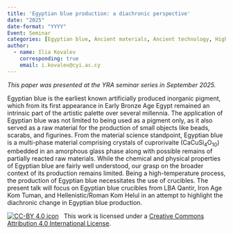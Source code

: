 ```yaml
---
title: 'Egyptian blue production: a diachronic perspective'
date: "2025"
date-format: "YYYY"
Event: Seminar
categories: [Egyptian blue, Ancient materials, Ancient technology, High-temperature processes, Technical ceramics]
author: 
  - name: Ilia Kovalev
    corresponding: true
    email: i.kovalev@cyi.ac.cy
---
```

  
*This paper was presented at the YRA seminar series in September 2025.*

Egyptian blue is the earliest known artificially produced inorganic pigment, which from its first appearance in Early Bronze Age Egypt remained an intrinsic part of the artistic palette over several millennia. The application of Egyptian blue was not limited to being used as a pigment only, as it also served as a raw material for the production of small objects like beads, scarabs, and figurines. From the material science standpoint, Egyptian blue is a multi-phase material comprising crystals of cuprorivaite (CaCuSi~4~O~10~) embedded in an amorphous glass phase along with possible remains of partially reacted raw materials. While the chemical and physical properties of Egyptian blue are fairly well understood, our grasp on the broader context of its production remains limited. Being a high-temperature process, the production of Egyptian blue necessitates the use of crucibles. The present talk will focus on Egyptian blue crucibles from LBA Qantir, Iron Age Kom Tuman, and Hellenistic/Roman Kom Helul in an attempt to highlight the diachronic change in Egyptian blue production.  

[![CC-BY 4.0 icon](https://i.creativecommons.org/l/by/4.0/88x31.png)](http://creativecommons.org/licenses/by/4.0/)&nbsp;&nbsp; This work is licensed under a [Creative Commons Attribution 4.0 International License](https://creativecommons.org/licenses/by/4.0/). 

